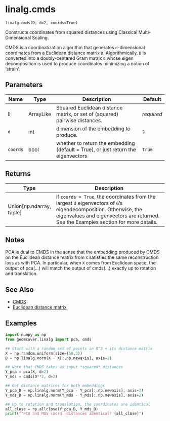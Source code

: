 # linalg.cmds { #geomcover.linalg.cmds }

`linalg.cmds(D, d=2, coords=True)`

Constructs coordinates from squared distances using Classical Multi-Dimensional Scaling.

CMDS is a coordinatization algorithm that generates `d`-dimensional coordinates from a Euclidean        distance matrix `D`. Algorithmically, `D` is converted into a doubly-centered Gram matrix `G`   whose eigen decomposition is used to produce coordinates minimizing a notion of 'strain'.

## Parameters

| Name     | Type      | Description                                                                       | Default    |
|----------|-----------|-----------------------------------------------------------------------------------|------------|
| `D`      | ArrayLike | Squared Euclidean distance matrix, or set of (squared) pairwise distances.        | _required_ |
| `d`      | int       | dimension of the embedding to produce.                                            | `2`        |
| `coords` | bool      | whether to return the embedding (default = True), or just return the eigenvectors | `True`     |

## Returns

| Type                       | Description                                                                                                                                                                                                       |
|----------------------------|-------------------------------------------------------------------------------------------------------------------------------------------------------------------------------------------------------------------|
| Union\[np.ndarray, tuple\] | if `coords = True`, the coordinates from the largest `d` eigenvectors of `G`'s eigendecomposition. Otherwise,           the eigenvalues and eigenvectors are returned. See the Examples section for more details. |

## Notes

PCA is dual to CMDS in the sense that the embedding produced by CMDS on the Euclidean distance matrix from `X`          satisfies the same reconstruction loss as with PCA. In particular, when `X` comes from Euclidean space,                 the output of pca(...) will match the output of cmds(...) exactly up to rotation and translation. 

## See Also

- [CMDS](https://en.wikipedia.org/wiki/Multidimensional_scaling)
- [Euclidean distance matrix](https://en.wikipedia.org/wiki/Euclidean_distance_matrix)

## Examples

```python
import numpy as np 
from geomcover.linalg import pca, cmds

## Start with a random set of points in R^3 + its distance matrix
X = np.random.uniform(size=(50,3))
D = np.linalg.norm(X - X[:,np.newaxis], axis=2)

## Note that CMDS takes as input *squared* distances
Y_pca = pca(X, d=2)
Y_mds = cmds(D**2, d=2)

## Get distance matrices for both embeddings
Y_pca_D = np.linalg.norm(Y_pca - Y_pca[:,np.newaxis], axis=2)
Y_mds_D = np.linalg.norm(Y_mds - Y_mds[:,np.newaxis], axis=2)

## Up to rotation and translation, the coordinates are identical
all_close = np.allclose(Y_pca_D, Y_mds_D)
print(f"PCA and MDS coord. distances identical? {all_close}")
```
